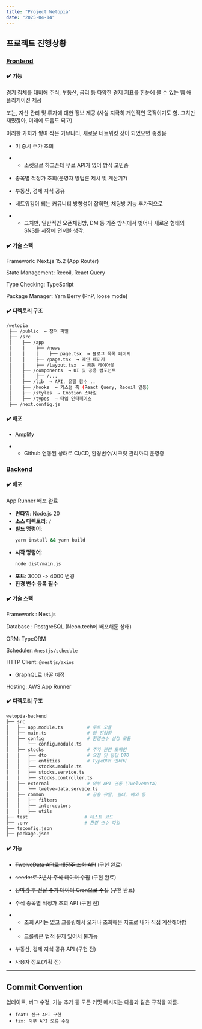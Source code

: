 ```yaml
---
title: "Project Wetopia"
date: "2025-04-14"
---
```


## 프로젝트 진행상황

### <u>Frontend</u>

#### ✔️ 기능

경기 침체를 대비해 주식, 부동산, 금리 등 다양한 경제 지표를 한눈에 볼 수 있는 웹 애플리케이션 제공

또는, 자산 관리 및 투자에 대한 정보 제공 (사실 지극히 개인적인 목적이기도 함. 그치만 재밌잖아, 미래에 도움도 되고)

이러한 가치가 쌓여 작은 커뮤니티, 새로운 네트워킹 장이 되었으면 좋겠음

- 미 증시 주가 조회

- - 소켓으로 하고픈데 무료 API가 없어 방식 고민중

- 종목별 적정가 조회(운영자 방법론 제시 및 계산기?)

- 부동산, 경제 지식 공유

- 네트워킹이 되는 커뮤니티 방향성이 잡히면, 채팅방 기능 추가적으로

- - 그치만, 일반적인 오픈채팅방, DM 등 기존 방식에서 벗어나 새로운 형태의 SNS를 시장에 던져볼 생각.

#### ✔️ 기술 스택

Framework: Next.js 15.2 (App Router)

State Management: Recoil, React Query

Type Checking: TypeScript

Package Manager: Yarn Berry (PnP, loose mode)

#### ✔️ 디렉토리 구조

```bash
/wetopia
 ├── /public  → 정적 파일
 ├── /src
 │    ├── /app
 │    │    ├── /news
 │    │    │    ├── page.tsx  → 블로그 목록 페이지
 │    │    ├── /page.tsx  → 메인 페이지
 │    │    ├── /layout.tsx  → 공통 레이아웃
 │    ├── /components  → UI 및 공용 컴포넌트
 │    │    ├── /...
 │    ├── /lib  → API, 유틸 함수 ..
 │    ├── /hooks  → 커스텀 훅 (React Query, Recoil 연동)
 │    ├── /styles  → Emotion 스타일
 │    ├── /types  → 타입 인터페이스
 ├── /next.config.js
```

#### ✔️ 배포

- Amplify

- - Github 연동된 상태로 CI/CD, 환경변수/시크릿 관리까지 운영중

### <u>Backend</u>

#### ✔️ 배포

App Runner 배포 완료

- **런타임**: Node.js 20
- **소스 디렉토리**: `/`
- **빌드 명령어**:
  ```bash
  yarn install && yarn build
  ```
- **시작 명령어**:
  ```bash
  node dist/main.js
  ```
- **포트**: 3000 -> 4000 변경
- **환경 변수 등록 필수**

#### ✔️ 기술 스택

Framework : Nest.js

Database : PostgreSQL (Neon.tech에 배포해둔 상태)

ORM: TypeORM

Scheduler: `@nestjs/schedule`

HTTP Client: `@nestjs/axios`

- GraphQL로 바꿀 예정

Hosting: AWS App Runner

#### ✔️ 디렉토리 구조

```bash
wetopia-backend
├── src
│   ├── app.module.ts         # 루트 모듈
│   ├── main.ts               # 앱 진입점
│   ├── config                # 환경변수 설정 모듈
│   │   └── config.module.ts
│   ├── stocks                # 주가 관련 도메인
│   │   ├── dto               # 요청 및 응답 DTO
│   │   ├── entities          # TypeORM 엔티티
│   │   ├── stocks.module.ts
│   │   ├── stocks.service.ts
│   │   ├── stocks.controller.ts
│   ├── external              # 외부 API 연동 (TwelveData)
│   │   └── twelve-data.service.ts
│   ├── common                # 공용 유틸, 필터, 예외 등
│   │   ├── filters
│   │   ├── interceptors
│   │   ├── utils
├── test                     # 테스트 코드
├── .env                     # 환경 변수 파일
├── tsconfig.json
├── package.json
```

#### ✔️ 기능

- ~~TwelveData API로 대장주 조회 API~~ (구현 완료)

- ~~seeder로 3년치 주식 데이터 수집~~ (구현 완료)

- ~~장마감 후 전날 주가 데이터 Cron으로 수집~~ (구현 완료)

- 주식 종목별 적정가 조회 API (구현 전)

- - 조회 API는 없고 크롤링해서 오거나 조회해온 지표로 내가 직접 계산해야함

- - 크롤링은 법적 문제 있어서 불가능

- 부동산, 경제 지식 공유 API (구현 전)

- 사용자 정보(기획 전)

---

## Commit Convention

업데이트, 버그 수정, 기능 추가 등 모든 커밋 메시지는 다음과 같은 규칙을 따름.

- `feat: 신규 API 구현`
- `fix: 외부 API 오류 수정`
